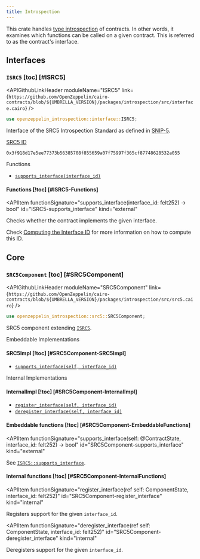 ```yaml
---
title: Introspection
---
```



This crate handles [type introspection](https://en.wikipedia.org/wiki/Type_introspection) of contracts. In other words, it examines which functions can be called on a given contract. This is referred to as the contract's interface.

## Interfaces

### `ISRC5` [toc] [#ISRC5]

<APIGithubLinkHeader
  moduleName="ISRC5"
  link={`https://github.com/OpenZeppelin/cairo-contracts/blob/${UMBRELLA_VERSION}/packages/introspection/src/interface.cairo`}
/>

```rust
use openzeppelin_introspection::interface::ISRC5;
```

Interface of the SRC5 Introspection Standard as defined in [SNIP-5](https://github.com/starknet-io/SNIPs/blob/main/SNIPS/snip-5.md).

[SRC5 ID](#ISRC5)

```text
0x3f918d17e5ee77373b56385708f855659a07f75997f365cf87748628532a055
```

Functions

- [`supports_interface(interface_id)`](#ISRC5-supports_interface)

#### Functions [!toc] [#ISRC5-Functions]

<APIItem
  functionSignature="supports_interface(interface_id: felt252) → bool"
  id="ISRC5-supports_interface"
  kind="external"
>
Checks whether the contract implements the given interface.

Check [Computing the Interface ID](../introspection#computing-the-interface-id) for more information on how to compute this ID.
</APIItem>

## [](#core)Core

### `SRC5Component` [toc] [#SRC5Component]

<APIGithubLinkHeader
  moduleName="SRC5Component"
  link={`https://github.com/OpenZeppelin/cairo-contracts/blob/${UMBRELLA_VERSION}/packages/introspection/src/src5.cairo`}
/>

```rust
use openzeppelin_introspection::src5::SRC5Component;
```

SRC5 component extending [`ISRC5`](#ISRC5).

Embeddable Implementations

#### SRC5Impl [!toc] [#SRC5Component-SRC5Impl]

- [`supports_interface(self, interface_id)`](#SRC5Component-supports_interface)

Internal Implementations

#### InternalImpl [!toc] [#SRC5Component-InternalImpl]

- [`register_interface(self, interface_id)`](#SRC5Component-register_interface)
- [`deregister_interface(self, interface_id)`](#SRC5Component-deregister_interface)

#### Embeddable functions [!toc] [#SRC5Component-EmbeddableFunctions]

<APIItem
  functionSignature="supports_interface(self: @ContractState, interface_id: felt252) → bool"
  id="SRC5Component-supports_interface"
  kind="external"
>
See [`ISRC5::supports_interface`](#ISRC5-supports_interface).
</APIItem>

#### Internal functions [!toc] [#SRC5Component-InternalFunctions]

<APIItem
  functionSignature="register_interface(ref self: ComponentState, interface_id: felt252)"
  id="SRC5Component-register_interface"
  kind="internal"
>
Registers support for the given `interface_id`.
</APIItem>

<APIItem
  functionSignature="deregister_interface(ref self: ComponentState, interface_id: felt252)"
  id="SRC5Component-deregister_interface"
  kind="internal"
>
Deregisters support for the given `interface_id`.
</APIItem>

